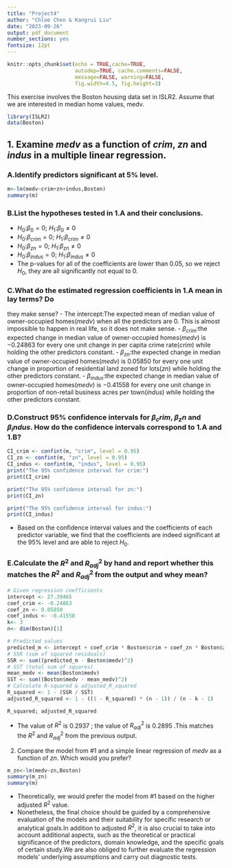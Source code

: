 ```yaml
---
title: "Project4"
author: "Chloe Chen & Kangrui Liu"
date: "2023-09-26"
output: pdf_document
number_sections: yes
fontsize: 12pt
---
```


```r
knitr::opts_chunk$set(echo = TRUE,cache=TRUE, 
                      autodep=TRUE, cache.comments=FALSE,
                      message=FALSE, warning=FALSE,
                      fig.width=4.5, fig.height=3)
```

This exercise involves the Boston housing data set in ISLR2. Assume that we are
interested in median home values, medv.
```r
library(ISLR2)
data(Boston)
```

## 1. Examine *medv* as a function of *crim*, *zn* and *indus* in a multiple linear regression.
### A.Identify predictors significant at 5% level.
```r
m<-lm(medv~crim+zn+indus,Boston)
summary(m)
```

### B.List the hypotheses tested in 1.A and their conclusions.
* $H_0$:${\beta}_0=0$; $H_1$:${\beta}_0\neq 0$
* $H_0$:${\beta}_{crim}=0$; $H_1$:${\beta}_{crim}\neq 0$
* $H_0$:${\beta}_{zn}=0$; $H_1$:${\beta}_{zn}\neq 0$
* $H_0$:${\beta}_{indus}=0$; $H_1$:${\beta}_{indus}\neq 0$
- The p-values for all of the coefficients are lower than 0.05, so we reject $H_0$, they are all significantly not equal to 0.

### C.What do the estimated regression coefficients in 1.A mean in lay terms? Do
they make sense?
- The intercept:The expected mean of median value of owner-occupied homes(*medv*) when all the predictors are $0$. This is almost impossible to happen in real life, so it does not make sense.
- ${\beta}_{crim}$:the expected change in median value of owner-occupied homes(*medv*) is $-0.24863$ for every one unit change in per capita crime rate(*crim*) while holding the other predictors constant.
- ${\beta}_{zn}$:the expected change in median value of owner-occupied homes(*medv*) is $0.05850$ for every one unit change in proportion of residential land zoned for lots(*zn*) while holding the other predictors constant.
- ${\beta}_{indus}$:the expected change in median value of owner-occupied homes(*medv*) is $-0.41558$ for every one unit change in proportion of non-retail business acres per town(*indus*) while holding the other predictors constant.

### D.Construct 95% confidence intervals for ${\beta}_crim$, ${\beta}_zn$ and ${\beta}_indus$. How do the confidence intervals correspond to 1.A and 1.B?
```r
CI_crim <- confint(m, "crim", level = 0.95)
CI_zn <- confint(m, "zn", level = 0.95)
CI_indus <- confint(m, "indus", level = 0.95)
print("The 95% confidence interval for crim:")
print(CI_crim)

print("The 95% confidence interval for zn:")
print(CI_zn)

print("The 95% confidence interval for indus:")
print(CI_indus)

```
- Based on the confidence interval values and the coefficients of each predictor variable, we find that the coefficients are indeed significant at the 95% level and are able to reject $H_0$.

### E.Calculate the ${R^2}$ and $R^2_{adj}$ by hand and report whether this matches the ${R^2}$ and $R^2_{adj}$ from the output and whey mean?
```r
# Given regression coefficients
intercept <- 27.39465
coef_crim <- -0.24863
coef_zn <- 0.05850
coef_indus <- -0.41558
k<- 3
n<- dim(Boston)[1]

# Predicted values
predicted_m <- intercept + coef_crim * Boston$crim + coef_zn * Boston$zn + coef_indus * Boston$indus
# SSR (sum of squared residuals)
SSR <- sum((predicted_m - Boston$medv)^2)
# SST (total sum of squares)
mean_medv <- mean(Boston$medv)
SST <- sum((Boston$medv - mean_medv)^2)
# Calculate R-squared & adjusted_R_squared
R_squared <- 1 - (SSR / SST)
adjusted_R_squared <- 1 - ((1 - R_squared) * (n - 1)) / (n - k - 1)

R_squared; adjusted_R_squared

```
- The value of ${R^2}$ is $0.2937$ ; the value of $R^2_{adj}$ is $0.2895$ .This matches the ${R^2}$ and $R^2_{adj}$ from the previous output.

2. Compare the model from #1 and a simple linear regression of *medv* as a
function of *zn*. Which would you prefer?
```r
m_zn<-lm(medv~zn,Boston)
summary(m_zn)
summary(m)
```

- Theoretically, we would prefer the model from #1 based on the higher adjusted $R^2$ value. 
- Nonetheless, the final choice should be guided by a comprehensive evaluation of the models and their suitability for specific research or analytical goals.In addition to adjusted $R^2$, it is also crucial to take into account additional aspects, such as the theoretical or practical significance of the predictors, domain knowledge, and the specific goals of certain study.We are also obliged to further evaluate the regression models' underlying assumptions and carry out diagnostic tests.
